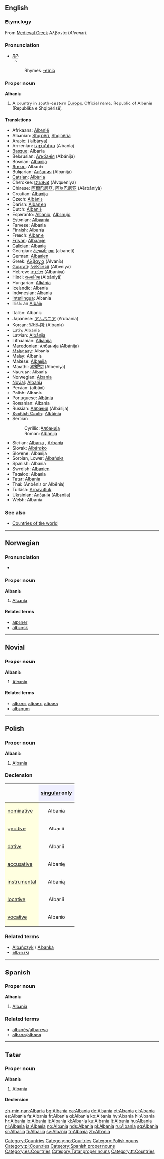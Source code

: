 {{see|Albánia|Albanía|Albanìa|Albània|Albânia}}
==English==
{{wikipedia}}

===Etymology===
From [[w:Medieval Greek|Medieval Greek]] Αλβανία (''Alvania'').

===Pronunciation===
* ''[[RP]]:''
** {{IPA|/ælˈbeɪniə/}}
*:Rhymes: [[Rhymes:English:-eɪniə|-eɪniə]]

===Proper noun===
'''Albania'''

# A country in south-eastern [[Europe]]. Official name: Republic of Albania (Republika e Shqipërisë).

====Translations====
{{top}}
*Afrikaans: [[Albanië]]
*Albanian: [[Shqipëri]], [[Shqipëria]]
*Arabic: {{ARchar|[[ألبانيا]]}} (’albánya) {{f}}
*Armenian: [[Ալբանիա]] (Albania)
*[[Basque]]: Albania
*Belarusian: [[Альбанія]] (Albánija)
*Bosnian: [[Albanija]] {{f}}
*[[Breton]]: Albania
*Bulgarian: [[Албания]] (Albánija) {{f}}
*[[Catalan]]: [[Albània]] {{f}}
*Cherokee: [[ᎠᎸᏇᏂᏯ]] (Alvqueniya)
*Chinese: [[阿爾巴尼亞]], [[阿尔巴尼亚]] (Ā’ěrbāníyà)
*Croatian: [[Albanija]] {{f}}
*Czech: [[Albánie]]
*Danish: [[Albanien]]
*Dutch: [[Albanië]]
*Esperanto: [[Albanio]], [[Albanujo]]
*Estonian: [[Albaania]]
*Faroese: Albania
*Finnish: Albania
*French: [[Albanie]] {{f}}
*[[Frisian]]: [[Albaanje]]
*[[Galician]]: Albania {{f}}
*Georgian: [[ალბანეთი]] (albaneti)
*German: [[Albanien]] {{n}}
*Greek: [[Αλβανία]] (Alvanía) {{f}}
*[[Gujarati]]: [[અલ્બેનિયા]] (Albeniyā)
*Hebrew: [[אלבניה]] (Albaniya)
*Hindi: [[अल्बानिया]] (Albāniyā)
*Hungarian: [[Albánia]]
*Icelandic: [[Albanía]]
*Indonesian: Albania
*[[Interlingua]]: Albania
*Irish: an [[Albáin]] {{f}}
{{mid}}
*Italian: Albania {{f}}
*Japanese: [[アルバニア]] (Arubania)
*Korean: [[알바니아]] (Albania)
*Latin: Albania {{f}}
*Latvian: [[Albānija]]
*Lithuanian: [[Albanija]]
*[[Macedonian]]: [[Албанија]] (Albánija)
*[[Malagasy]]: Albania
*Malay: Albania
*Maltese: [[Albanija]]
*Marathi: [[अल्बेनिया]] (Albeniyā)
*Nauruan: Albania
*Norwegian: [[#Norwegian|Albania]]
*[[Novial]]: [[Albania]]
*Persian: {{FAchar|[[آلبانی]]}} (albâni)
*Polish: Albania {{f}}
*Portuguese: [[Albânia]] {{f}}
*Romanian: Albania {{f}}
*Russian: [[Албания]] (Albánija) {{f}}
*[[Scottish Gaelic]]: [[Albàinia]]
*Serbian
*:Cyrillic: [[Албанија]] {{f}}
*:Roman: [[Albanija#Serbian|Albanija]] {{f}}
*Sicilian: [[Albanìa]] {{f}}, [[Arbanìa]] {{f}}
*Slovak: [[Albánsko]]
*Slovene: [[Albanija]] {{f}}
*Sorbian, Lower: [[Albańska]] {{f}}
*Spanish: Albania {{f}}
*Swedish: [[Albanien]]
*[[Tagalog]]: Albania
*Tatar: [[Albania#Tatar|Albania]]
*Thai: {{THchar|[[อัลเบเนีย]]}} (Anbēnia or Albēnia)
*Turkish: [[Arnavutluk]]
*Ukrainian: [[Албанія]] (Albánija) {{f}}
*Welsh: Albania {{f}}
{{bottom}}

===See also===
*[[Countries of the world]]

[[Category:Countries]]

----

==Norwegian==

===Pronunciation===
*{{IPA|/ɑlbɑnjɑ/}}

===Proper noun===
'''Albania'''

# [[#English|Albania]]

====Related terms====
*[[albaner]]
*[[albansk]]

[[Category:no:Countries]]

----

==Novial==

===Proper noun===
'''Albania'''

# [[#English|Albania]]

====Related terms====
*[[albane]], [[albano]], [[albana]]
*[[albanum]]

----

==Polish==

===Proper noun===
'''Albania''' {{f}}

# [[#English|Albania]]

===Declension===
{| border="1" cellpadding="4" cellspacing="0"
!
! style="background-color: #EFEFFF" align="center"|[[singular]] only
|-
! style="background-color: #FFFFE0" align="left"|[[nominative case|nominative]]
| align="center"|Albania
|-
! style="background-color: #FFFFE0" align="left"|[[genitive case|genitive]]
| align="center"|Albanii
|-
! style="background-color: #FFFFE0" align="left"|[[dative case|dative]]
| align="center"|Albanii
|-
! style="background-color: #FFFFE0" align="left"|[[accusative case|accusative]]
| align="center"|Albanię
|-
! style="background-color: #FFFFE0" align="left"|[[instrumental case|instrumental]]
| align="center"|Albanią
|-
! style="background-color: #FFFFE0" align="left"|[[locative case|locative]]
| align="center"|Albanii
|-
! style="background-color: #FFFFE0" align="left"|[[vocative case|vocative]]
| align="center"|Albanio
|}

===Related terms===
*[[Albańczyk]] / [[Albanka]]
*[[albański]]

[[Category:Polish nouns]]
[[Category:pl:Countries]]

----

==Spanish==

===Proper noun===
'''Albania''' {{f}}

# [[#English|Albania]]

===Related terms===
*[[albanés]]/[[albanesa]]
*[[albano]]/[[albana]]

[[Category:Spanish proper nouns]]
[[Category:es:Countries]]

----

==Tatar==

===Proper noun===
'''Albania'''

# [[Albania#English|Albania]]

====Declension====
{{tt-latin-noun|nıñ|ga|nı|da|dan}}

[[Category:Tatar proper nouns]]
[[Category:tt:Countries]]

[[zh-min-nan:Albania]]
[[bg:Albania]]
[[ca:Albania]]
[[de:Albania]]
[[et:Albania]]
[[el:Albania]]
[[es:Albania]]
[[fa:Albania]]
[[fr:Albania]]
[[gl:Albania]]
[[ko:Albania]]
[[hy:Albania]]
[[hi:Albania]]
[[hr:Albania]]
[[io:Albania]]
[[it:Albania]]
[[kl:Albania]]
[[ku:Albania]]
[[lt:Albania]]
[[hu:Albania]]
[[nl:Albania]]
[[ja:Albania]]
[[no:Albania]]
[[nds:Albania]]
[[pl:Albania]]
[[ru:Albania]]
[[sq:Albania]]
[[sr:Albania]]
[[fi:Albania]]
[[sv:Albania]]
[[tr:Albania]]
[[zh:Albania]]